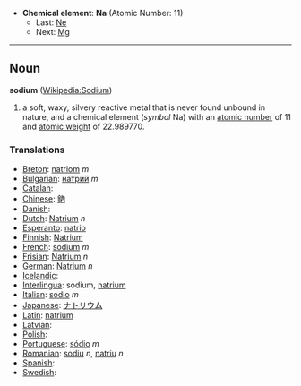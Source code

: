 *'''Chemical element''': '''Na''' (Atomic Number: 11)
**Last: [[Neon|Ne]]
**Next: [[Magnesium|Mg]]


----
== Noun ==
'''sodium''' ([[en:Sodium|Wikipedia:Sodium]])

# a soft, waxy, silvery reactive metal that is never found unbound in nature, and a chemical element (''symbol'' Na) with an [[atomic number]] of 11 and [[atomic weight]] of 22.989770.

===Translations===
*[[Breton]]: [[natriom]] ''m''
*[[Bulgarian]]: [[натрий]] ''m''
*[[Catalan]]: [[]] 
*[[Chinese]]: [[鈉]]
*[[Danish]]: [[]]
*[[Dutch]]: [[Natrium]] ''n''
*[[Esperanto]]: [[natrio]]
*[[Finnish]]: [[Natrium]]
*[[French]]: [[sodium]] ''m''
*[[Frisian]]: [[Natrium]] ''n''
*[[German]]: [[Natrium]] ''n''
*[[Icelandic]]: [[]]
*[[Interlingua]]: sodium, [[natrium]]
*[[Italian]]: [[sodio]] ''m''
*[[Japanese]]: [[ナトリウム]]
*[[Latin]]: [[natrium]]
*[[Latvian]]: [[]]
*[[Polish]]: [[]]
*[[Portuguese]]: [[sódio]] ''m''
*[[Romanian]]: [[sodiu]] ''n'', [[natriu]] ''n''
*[[Spanish]]: [[]] 
*[[Swedish]]: [[]]